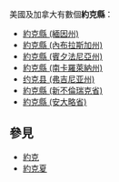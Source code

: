 美國及加拿大有數個'''約克縣'''：
* [[約克縣_(緬因州)|約克縣 (緬因州)]]
* [[約克縣_(內布拉斯加州)|約克縣 (內布拉斯加州)]]
* [[約克縣_(賓夕法尼亞州)|約克縣 (賓夕法尼亞州)]]
* [[約克縣_(南卡羅萊納州)|約克縣 (南卡羅萊納州)]]
* [[约克县_(弗吉尼亚州)|约克县 (弗吉尼亚州)]]
* [[約克縣_(新不倫瑞克省)|約克縣 (新不倫瑞克省)]]
* [[約克縣_(安大略省)|約克縣 (安大略省)]]

==參見==
* [[約克|約克]]
* [[約克夏|約克夏]]

{{disambig|Y約克縣|Cat=三字县名消歧义}}